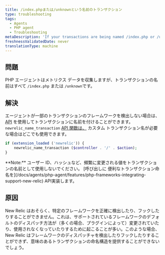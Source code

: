 ```yaml
---
title: /index.phpまたは/unknownという名前のトランザクション
type: troubleshooting
tags:
  - Agents
  - PHP agent
  - Troubleshooting
metaDescription: 'If your transactions are being named /index.php or /unknown, New Relic probably cannot accurately detect or hook into your framework.'
freshnessValidatedDate: never
translationType: machine
---
```


## 問題

PHP エージェントはメトリクス データを収集しますが、トランザクションの名前はすべて `/index.php` または `/unknown`です。

## 解決

エージェントが一部のトランザクションのフレームワークを検出しない場合は、 [API](/docs/agents/php-agent/configuration/php-agent-api#api-name-wt) を使用してトランザクションに名前を付けることができます。 `newrelic_name_transaction` [API 関数は、](/docs/agents/php-agent/php-agent-api/newrelic_name_transaction/) カスタム トランザクション名が必要な場合はどこでも使用できます。

```php
if (extension_loaded ('newrelic')) {
    newrelic_name_transaction ($controller . '/' . $action);
}
```

<Callout variant="tip">
  <DNT>**Note:**</DNT> ユーザー ID、ハッシュなど、頻繁に変更される値をトランザクションの名前として使用しないでください。 [呼び出しに 便利なトランザクション命名を](/docs/agents/php-agent/features/php-frameworks-integrating-support-new-relic) API実装します。
</Callout>

## 原因

New Relic はおそらく、特定のフレームワークを正確に検出したり、フックしたりすることができません。これは、サポートされているフレームワークのデフォルトのディスパッチ方法が（多くの場合、プラグインによって）変更されていたり、使用されなくなっていたりするために起こることが多い。このような場合、New Relic はフレームワークのディスパッチャを検出したりフックしたりすることができず、意味のあるトランザクションの命名構造を提供することができないでしょう。